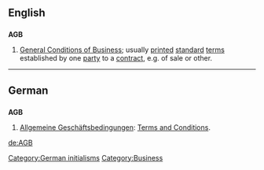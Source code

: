 ==English==

==={{initialism}}===
'''AGB'''
# [[w:General Conditions of Business|General Conditions of Business]]; usually [[printed]] [[standard]] [[term]]s established by one [[party]] to a [[contract]], e.g. of sale or other.

{{anagrams:en/abg}}
----
==German==

==={{initialism}}===
'''AGB'''
 
# [[Allgemeine Geschäftsbedingungen]]: [[w:Terms and Conditions|Terms and Conditions]]. 

[[Category:German initialisms]]
[[Category:Business]]

[[de:AGB]]